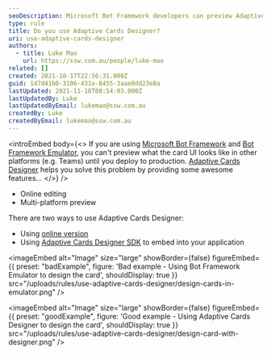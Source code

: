 ```yaml
---
seoDescription: Microsoft Bot Framework developers can preview Adaptive Cards designs across multiple platforms using the Adaptive Cards Designer. This online tool offers real-time editing and multi-platform previews, streamlining card design and testing.
type: rule
title: Do you use Adaptive Cards Designer?
uri: use-adaptive-cards-designer
authors:
  - title: Luke Mao
    url: https://ssw.com.au/people/luke-mao
related: []
created: 2021-10-17T22:56:31.000Z
guid: 147d41b0-3106-431e-8455-3aae0dd23e8a
lastUpdated: 2021-11-18T08:54:03.000Z
lastUpdatedBy: Luke
lastUpdatedByEmail: lukemao@ssw.com.au
createdBy: Luke
createdByEmail: lukemao@ssw.com.au
---
```


<introEmbed
  body={<>
If you are using [Microsoft Bot Framework](https://dev.botframework.com/) and [Bot Framework Emulator](https://github.com/microsoft/BotFramework-Emulator), you can't preview what the card UI looks like in other platforms (e.g. Teams) until you deploy to production. [Adaptive Cards Designer](https://adaptivecards.io/designer/) helps you solve this problem by providing some awesome features...
  </>}
/>
* Online editing
* Multi-platform preview

There are two ways to use Adaptive Cards Designer:

* Using [online version](https://adaptivecards.io/designer/)
* Using [Adaptive Cards Designer SDK](https://docs.microsoft.com/en-us/adaptive-cards/sdk/designer?WT.mc_id=M365-MVP-33518) to embed into your application

<imageEmbed
  alt="Image"
  size="large"
  showBorder={false}
  figureEmbed={{
    preset: "badExample",
    figure: 'Bad example - Using Bot Framework Emulator to design the card',
    shouldDisplay: true
  }}
  src="/uploads/rules/use-adaptive-cards-designer/design-cards-in-emulator.png"
/>

<imageEmbed
  alt="Image"
  size="large"
  showBorder={false}
  figureEmbed={{
    preset: "goodExample",
    figure: 'Good example - Using Adaptive Cards Designer to design the card',
    shouldDisplay: true
  }}
  src="/uploads/rules/use-adaptive-cards-designer/design-card-with-designer.png"
/>
